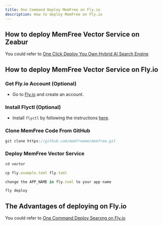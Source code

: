 ```yaml
---
title: One Command Deploy MemFree on Fly.io
description: How to deploy MemFree on Fly.io
---
```


## How to deploy MemFree Vector Service on Zeabur

You could refer to [One Click Deploy You Own Hybrid AI Search Engine](/docs/one-click-deploy-ai-search)

## How to deploy MemFree Vector Service on Fly.io

<Steps>

### Get Fly.io Account (Optional)

-   Go to [Fly.io](https://fly.io) and create an account.

### Install Flyctl (Optional)

-   Install `flyctl` by following the instructions [here](https://fly.io/docs/flyctl/install/).

### Clone MemFree Code From GitHub

```js
git clone https://github.com/memfreeme/memfree.git
```

### Deploy MemFree Vector Service

```js
cd vector

cp fly.example.toml fly.toml

change the APP_NAME in fly.toml to your app name

fly deploy
```

</Steps>

## The Advantages of deploying on Fly.io

You could refer to [One Command Deploy Searxng on Fly.io](/docs/deploy-searxng-fly-io)
